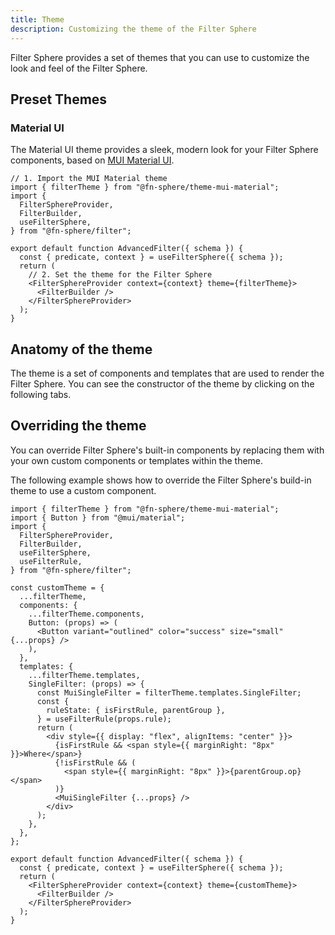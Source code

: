 ```yaml
---
title: Theme
description: Customizing the theme of the Filter Sphere
---
```


Filter Sphere provides a set of themes that you can use to customize the look and feel of the Filter Sphere.

## Preset Themes


### Material UI

The Material UI theme provides a sleek, modern look for your Filter Sphere components, based on [MUI Material UI](https://mui.com/material-ui/).

<PackageManagerTabs package="@fn-sphere/theme-mui-material" />

```tsx live  wrapper="/src/components/mui-theme-wrapper.tsx" {2} {13}
// 1. Import the MUI Material theme
import { filterTheme } from "@fn-sphere/theme-mui-material";
import {
  FilterSphereProvider,
  FilterBuilder,
  useFilterSphere,
} from "@fn-sphere/filter";

export default function AdvancedFilter({ schema }) {
  const { predicate, context } = useFilterSphere({ schema });
  return (
    // 2. Set the theme for the Filter Sphere
    <FilterSphereProvider context={context} theme={filterTheme}>
      <FilterBuilder />
    </FilterSphereProvider>
  );
}
```

## Anatomy of the theme

The theme is a set of components and templates that are used to render the Filter Sphere. You can see the constructor of the theme by clicking on the following tabs.


<Tabs>
  <TabItem label="components" icon="seti:svg">
    <ThemeAnatomy target="components" client:load />
  </TabItem>
  <TabItem label="templates" icon="seti:plan">
    <ThemeAnatomy target="templates" client:load />
  </TabItem>
</Tabs>

## Overriding the theme

You can override Filter Sphere's built-in components by replacing them with your own custom components or templates within the theme.

The following example shows how to override the Filter Sphere's build-in theme to use a custom component.

```tsx live wrapper="/src/components/mui-theme-wrapper.tsx"
import { filterTheme } from "@fn-sphere/theme-mui-material";
import { Button } from "@mui/material";
import {
  FilterSphereProvider,
  FilterBuilder,
  useFilterSphere,
  useFilterRule,
} from "@fn-sphere/filter";

const customTheme = {
  ...filterTheme,
  components: {
    ...filterTheme.components,
    Button: (props) => (
      <Button variant="outlined" color="success" size="small" {...props} />
    ),
  },
  templates: {
    ...filterTheme.templates,
    SingleFilter: (props) => {
      const MuiSingleFilter = filterTheme.templates.SingleFilter;
      const {
        ruleState: { isFirstRule, parentGroup },
      } = useFilterRule(props.rule);
      return (
        <div style={{ display: "flex", alignItems: "center" }}>
          {isFirstRule && <span style={{ marginRight: "8px" }}>Where</span>}
          {!isFirstRule && (
            <span style={{ marginRight: "8px" }}>{parentGroup.op}</span>
          )}
          <MuiSingleFilter {...props} />
        </div>
      );
    },
  },
};

export default function AdvancedFilter({ schema }) {
  const { predicate, context } = useFilterSphere({ schema });
  return (
    <FilterSphereProvider context={context} theme={customTheme}>
      <FilterBuilder />
    </FilterSphereProvider>
  );
}
```
